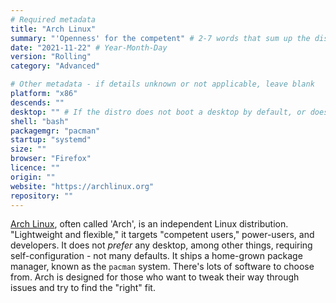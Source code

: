 ```yaml
---
# Required metadata
title: "Arch Linux"
summary: "'Openness' for the competent" # 2-7 words that sum up the distribution
date: "2021-11-22" # Year-Month-Day
version: "Rolling"
category: "Advanced"

# Other metadata - if details unknown or not applicable, leave blank
platform: "x86"
descends: ""
desktop: "" # If the distro does not boot a desktop by default, or doesn't ship one, leave 'desktop' blank
shell: "bash"
packagemgr: "pacman"
startup: "systemd"
size: ""
browser: "Firefox"
licence: ""
origin: ""
website: "https://archlinux.org"
repository: ""
---
```


[Arch Linux](https://archlinux.org), often called 'Arch', is an independent Linux distribution. "Lightweight and flexible," it targets "competent users," power-users, and developers. It does not _prefer_ any desktop, among other things, requiring self-configuration - not many defaults. It ships a home-grown package manager, known as the `pacman` system. There's lots of software to choose from. Arch is designed for those who want to tweak their way through issues and try to find the "right" fit.

